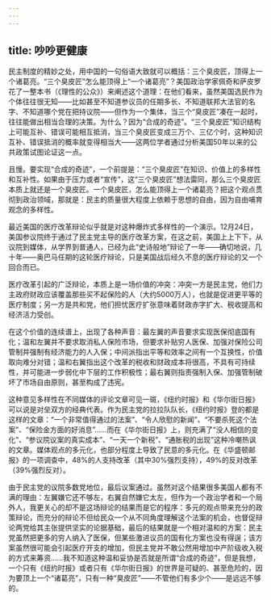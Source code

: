 ```yaml
---
---
---
```

title: 吵吵更健康
---







民主制度的精妙之处，用中国的一句俗语大致就可以概括：三个臭皮匠，顶得上一个诸葛亮。“三个臭皮匠”怎么能顶得上“一个诸葛亮”？美国政治学家佩奇和萨皮罗花了一整本书（《理性的公众》）来阐述这个道理：在他们看来，虽然美国选民作为个体往往很无知——比如甚至不知道参议员的任期多长、不知道联邦大法官的名字、不知道哪个党在把持议院——但作为一个集体，当三个“臭皮匠”凑在一起时，往往能做出相当合理的决策。为什么？因为“合成的奇迹”。“三个臭皮匠”知识结构上可能互补、错误可能相互抵消，当三个臭皮匠变成三万个、三亿个时，这种知识互补、错误抵消的概率就变得相当大——这两位学者通过分析美国50年以来的公共政策试图论证这一点。

且慢。要实现“合成的奇迹”，一个前提是：“三个臭皮匠”在知识、价值上的多样性和互补性。如果由于压力或者“宣传”，这“三个臭皮匠”想法雷同，那么三个臭皮匠本质上就还是一个臭皮匠。一个臭皮匠，怎么能顶得上一个诸葛亮？把这个观点贯彻到政治领域，那就是：民主的质量很大程度上依赖于思想的自由，因为自由哺育观念的多样性。

最近美国的医疗改革辩论似乎就是对这种爆炸式多样性的一个演示。12月24日，美国参议院终于通过了民主党主导的医疗改革方案，在这之前，美国上上下下，从议院到媒体，从学界到普通人，已经为此“史诗般地”辩论了一年——确切地说，几十年——奥巴马任期的这轮医疗辩论，只是美国战后经久不息的医疗辩论的又一个回合而已。

医疗改革引起的广泛辩论，本质上是一场价值的冲突：冲突一方是民主党，他们力主政府财政应该覆盖那些买不起保险的人（大约5000万人），也就是促进更平等的医疗制度；另一方是共和党，他们担忧医疗扩张意味着财政赤字扩大、税收提高和经济活力受创。

在这个价值的连续谱上，出现了各种声音：最左翼的声音要求实现医保彻底国有化；温和左翼并不要求取消私人保险市场，但要求补贴穷人医保、加强对保险公司管制并强制有经济能力的人入保；中间派指出平等和效率之间有一个互换性，价值取向难分对错；温和右翼指出这个改革的税收和财政成本将很高，不具有可持续性，并可能进一步弱化中下层的工作积极性；最右翼则指责强制入保、加强管制破坏了市场自由原则，甚至构成了违宪。

这种意见多样性在不同媒体的评论文章可见一斑，《纽约时报》和《华尔街日报》可以说是对垒双方的经典代表。作为民主党的拉拉队队长，《纽约时报》登的都是这样的文章：“一个非常值得通过的法案”、“令人欣慰的新闻”、“不要杀死这个法案”、“保险金方面的好消息”……而在《华尔街日报》上，则充满了“没人相信的变化”、“参议院议案的真实成本”、“一天一个新税”、“通胀税的出现”这种冷嘲热讽的文章。媒体观点的多元化，也部分程度上导致了民意的多元化。在《华盛顿邮报》的一项调查中，48%的人支持改革（其中30%强烈支持），49%的反对改革（39%强烈反对）。

由于民主党的议院多数党地位，最后议案通过。虽然对这个结果很多美国人都有不满的理由：左翼嫌它还不够左，右翼自然嫌它太左，但作为一个政治学者和一个局外人，我更关心的却不是这场辩论的结果而是它的程序：多元的观点带来充分的政策辩论，而充分的辩论不但给民众一个从不同角度理解这个法案的机会，也督促辩论两党给其主张提供坚实的论据基础，最后的结果就是一个相对温和的方案：民主党虽然把更多的穷人纳入了医保，但某些激进议员的国有化方案也没有得逞；该方案虽然很可能会引起医疗开支的增加，但民主党并不敢公然用增加中产阶级收入税的方式来筹资……我不知道这种温和妥协是否就是所谓“合成的奇迹”，但是我想，一个只有《纽约时报》或者只有《华尔街日报》的世界是可疑的、甚至危险的，因为要顶上一个“诸葛亮”，只有一种“臭皮匠”——不管他们有多少个——是远远不够的。